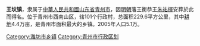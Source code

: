 '''王坟镇'''，隶属于[[中華人民共和國|中華人民共和國]][[山东省|山东省]][[青州市|青州市]]，因[[明朝|明朝]]藩王衡恭王[[朱祐楎|朱祐楎]]安葬於此而得名。位于青州市西南山区，辖101个行政村，总面积229.6平方公里，其中[[耕地|耕地]]4.4万亩，是青州市面积最大的乡镇。2005年人口5.1万。

{{青州市行政区划}}

[[Category:潍坊市乡镇|Category:潍坊市乡镇]]
[[Category:青州市行政区划|Category:青州市行政区划]]